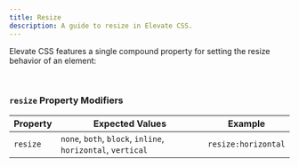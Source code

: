 ```yaml
---
title: Resize
description: A guide to resize in Elevate CSS.
---
```


Elevate CSS features a single compound property for setting the resize behavior of an element:

<br/>

### `resize` Property Modifiers

| Property   | Expected Values | Example     |
|------------|--------------------|-----------------------|
| `resize` |  `none`, `both`, `block`, `inline`, `horizontal`, `vertical` |  `resize:horizontal`  |
